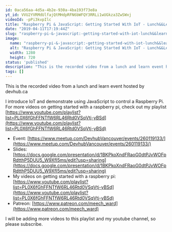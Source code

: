 ```yaml
---
id: 0aca56aa-4d5a-4b2e-930a-4ba193f73e8a
yt_id: VVU2YVRMdUlfajQtMHdpRFN6bWFQY3RRLi1wUGkza3ZwSWxj
videoId: -pPi3kvpIlc
title: "Raspberry Pi & JavaScript: Getting Started With IoT - Lunch&&Learn"
date: "2019-04-11T17:19:44Z"
slug: "raspberry-pi-&-javascript:-getting-started-with-iot-lunch&&learn"
image: 
  name: "raspberry-pi-&-javascript:-getting-started-with-iot-lunch&&learn.jpg"
  alt: "Raspberry Pi & JavaScript: Getting Started With IoT - Lunch&&Learn"
  width: 1280
  height: 720
status: 'published'
description: "This is the recorded video from a lunch and learn event hosted by devhub.ca"
tags: []
---
```


This is the recorded video from a lunch and learn event hosted by devhub.ca

I introduce IoT and demonstrate using JavaScript to control a Raspberry Pi. For more videos on getting started with a raspberry pi, check out my playlist [https://www.youtube.com/playlist?list=PL0X6fGhFFNTfW6RL46Rtd0VSqVtj-yBSd](https://www.youtube.com/playlist?list=PL0X6fGhFFNTfW6RL46Rtd0VSqVtj-yBSd)

* Event: [https://www.meetup.com/DevhubVancouver/events/260119133/](https://www.meetup.com/DevhubVancouver/events/260119133/)
* Slides: [https://docs.google.com/presentation/d/1BKPkoXndFRaoG0dtPJvWOFpRdtthP5DUU5_W9XfI5ms/edit?usp=sharing](https://docs.google.com/presentation/d/1BKPkoXndFRaoG0dtPJvWOFpRdtthP5DUU5_W9XfI5ms/edit?usp=sharing)
* My videos on getting started with a raspberry pi: [https://www.youtube.com/playlist?list=PL0X6fGhFFNTfW6RL46Rtd0VSqVtj-yBSd](https://www.youtube.com/playlist?list=PL0X6fGhFFNTfW6RL46Rtd0VSqVtj-yBSd)
* Patreon: [https://www.patreon.com/meech_ward](https://www.patreon.com/meech_ward)

I will be adding more videos to this playlist and my youtube channel, so please subscribe.
